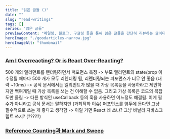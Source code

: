 ```yaml
---
title: "읽은 글들 ()"
date: ""
slug: "read-writings"
tags: []
series: "읽은 글들"
previewContent: "메일링, 블로그, 구글링 등을 통해 읽은 글들을 간단히 리뷰하는 글이다."
heroImage: "./goodarticles-narrow.jpg"
heroImageAlt: "thumbnail"
---
```


### [Am I Overreacting? Or is React Over-Reacting?](https://levelup.gitconnected.com/am-i-overreacting-or-is-react-over-reacting-d3e7d0cb4d37)

500 개의 엘리먼트를 렌더링하면서 퍼포먼스 측정
-> 부모 앨리먼트의 state/prop 이 수정될 때마다 500 개가 모두 리렌더링 됨, 리렌더링되는 퍼포먼스가 너무 안 좋음 (대략 ~10ms)
-> 공식 문서에서는 엘리먼트가 많을 때 가상 목록등을 사용하라고 제안하지만 백여개일 때 가상 목록을 쓰는 건 이해할 수 없음. 그리고 가상 목록은 코드의 복잡도만 올림
-> 다른 방식인 useCallback 등의 훅을 사용하면 어느정도 해결됨. 이게 필수가 아니라고 공식 문서는 말하지만 (과최적화 이슈) 퍼포먼스를 염두에 둔다면 그냥 필수적으로 쓰는 게 좋다고 생각함
-> 이럴 거면 React 왜 쓰냐? 그냥 바닐라 자바스크립트 쓰지? (?????)

### [Reference Counting과 Mark and Sweep](https://medium.com/@leeyh0216/reference-counting%EA%B3%BC-mark-and-sweep-2d046f73da4f)
